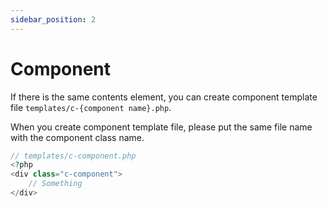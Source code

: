 ```yaml
---
sidebar_position: 2
---
```


# Component

If there is the same contents element, you can create component template file `templates/c-{component name}.php`.

When you create component template file, please put the same file name with the component class name.

```php
// templates/c-component.php
<?php
<div class="c-component">
    // Something
</div>
```
